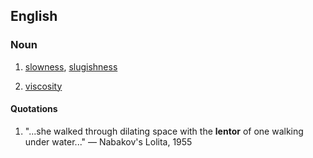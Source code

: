 ==English==

===Noun===
{{en-noun|-}}

# [[slowness]], [[slugishness]]
#{{context|obsolete|physics}} [[viscosity]]

====Quotations====
#"...she walked through dilating space with the '''lentor''' of one walking under water..." &mdash; Nabakov's Lolita, 1955